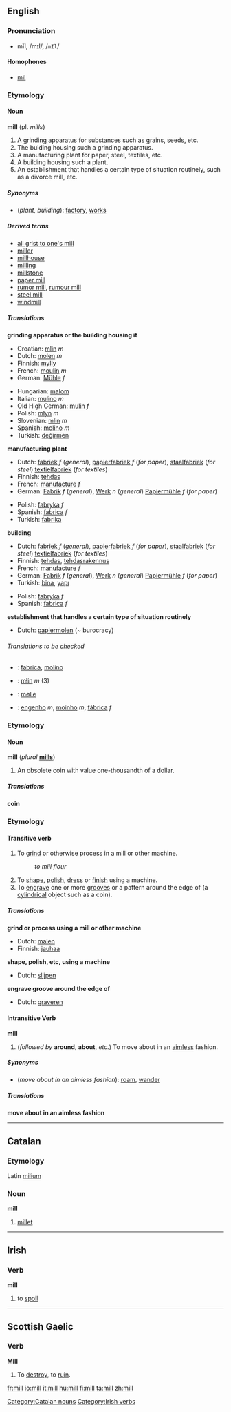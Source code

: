 ==English==

===Pronunciation===
*mĭl, /mɪl/, /<tt>mIl</tt>/

====Homophones====
*[[mil]]

===Etymology===
====Noun====
'''mill''' (pl. ''mills'')

#A grinding apparatus for substances such as grains, seeds, etc.
#The buiding housing such a grinding apparatus.
#A manufacturing plant for paper, steel, textiles, etc.
#A building housing such a plant.
#An establishment that handles a certain type of situation routinely, such as a divorce mill, etc.

=====Synonyms=====
*(''plant, building''): [[factory]], [[works]]

=====Derived terms=====
*[[all grist to one's mill]]
*[[miller]]
*[[millhouse]]
*[[milling]]
*[[millstone]]
*[[paper mill]]
*[[rumor mill]], [[rumour mill]]
*[[steel mill]]
*[[windmill]]

=====Translations=====
'''grinding apparatus or the building housing it'''
{{top}}
*Croatian: [[mlin]] ''m''
*Dutch: [[molen]] ''m''
*Finnish: [[mylly]]
*French: [[moulin]] ''m''
*German: [[Mühle]] ''f''
{{mid}}
*Hungarian: [[malom]]
*Italian: [[mulino]] ''m''
*Old High German: [[mulin]] ''f''
*Polish: [[młyn]] ''m''
*Slovenian: [[mlin]] ''m''
*Spanish: [[molino]] ''m''
*Turkish: [[değirmen]]
{{bottom}}


'''manufacturing plant'''
{{top}}
*Dutch: [[fabriek]] ''f'' (''general''), [[papierfabriek]] ''f'' (''for paper''), [[staalfabriek]] (''for steel'') [[textielfabriek]] (''for textiles'') 
*Finnish: [[tehdas]]
*French: [[manufacture]] ''f''
*German: [[Fabrik]] ''f'' (''general''), [[Werk]] ''n'' (''general'') [[Papiermühle]] ''f'' (''for paper'')
{{mid}}
*Polish: [[fabryka]] ''f''
*Spanish: [[fabrica]] ''f''
*Turkish: [[fabrika]]
{{bottom}}

'''building'''
{{top}}
*Dutch: [[fabriek]] ''f'' (''general''), [[papierfabriek]] ''f'' (''for paper''), [[staalfabriek]] (''for steel'') [[textielfabriek]] (''for textiles'')
*Finnish: [[tehdas]], [[tehdasrakennus]]
*French: [[manufacture]] ''f''
*German: [[Fabrik]] ''f'' (''general''), [[Werk]] ''n'' (''general'') [[Papiermühle]] ''f'' (''for paper'')
*Turkish: [[bina]], [[yapı]]
{{mid}}
*Polish: [[fabryka]] ''f''
*Spanish: [[fabrica]] ''f''
{{bottom}}

'''establishment that handles a certain type of situation routinely'''
{{top}}
*Dutch: [[papiermolen]] (~ burocracy)
{{mid}}
{{bottom}}

======Translations to be checked======
<!--Remove this section once all of the translations below have been moved into the tables above.-->
{{checktrans}}

*{{ttbc|Interlingua}}: [[fabrica]], [[molino]]
*{{ttbc|Kashubian}}: [[młin]] ''m'' (3)
*{{ttbc|Norwegian}}: [[mølle]]
*{{ttbc|Portuguese}}: [[engenho]] ''m'', [[moinho]] ''m'', [[fábrica]] ''f''

===Etymology===
====Noun====
'''mill''' (''plural'' '''[[mills]]''')

#An obsolete coin with value one-thousandth of a dollar.

=====Translations=====

'''coin'''
{{top}}
{{mid}}
{{bottom}}

===Etymology===
====Transitive verb====
{{en-infl-reg-consonant|mill||}}

#To [[grind]] or otherwise process in a mill or other machine.
#:''to mill flour''
#To [[shape]], [[polish]], [[dress]] or [[finish]] using a machine.
#To [[engrave]] one or more [[groove]]s or a pattern around the edge of (a [[cylindrical]] object such as a coin).

=====Translations=====

'''grind or process using a mill or other machine'''
{{top}}
*Dutch: [[malen]]
*Finnish: [[jauhaa]]
{{mid}}
{{bottom}}

'''shape, polish, etc, using a machine'''
{{top}}
*Dutch: [[slijpen]]
{{mid}}
{{bottom}}

'''engrave groove around the edge of'''
{{top}}
*Dutch: [[graveren]]
{{mid}}
{{bottom}}

====Intransitive Verb====
'''mill'''

#(''followed by'' '''around''', '''about''', ''etc.'') To move about in an [[aimless]] fashion.

=====Synonyms=====
*(''move about in an aimless fashion''): [[roam]], [[wander]]

=====Translations=====

'''move about in an aimless fashion'''
{{top}}
{{mid}}
{{bottom}}

----

==Catalan==
===Etymology===
Latin [[milium]]
===Noun===
'''mill'''

# [[millet]]

[[Category:Catalan nouns]]

----

==Irish==
===Verb===
'''mill'''

# to [[spoil]]

[[Category:Irish verbs]]

----

==Scottish Gaelic==
===Verb===
'''Mill'''
# To [[destroy]], to [[ruin]].

[[fr:mill]]
[[io:mill]]
[[it:mill]]
[[hu:mill]]
[[fi:mill]]
[[ta:mill]]
[[zh:mill]]